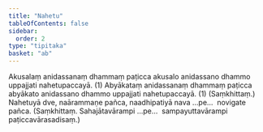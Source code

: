 ```yaml
---
title: "Nahetu"
tableOfContents: false
sidebar:
  order: 2
type: "tipitaka"
basket: "ab"
---
```



<DynamicBreadcrumb />

<Division number="13">

<Paragraph number="1127">
Akusalaṃ anidassanaṃ dhammaṃ paṭicca akusalo anidassano dhammo uppajjati nahetupaccayā. (1)
</Paragraph>

<Paragraph number="1128">
Abyākataṃ anidassanaṃ dhammaṃ paṭicca abyākato anidassano dhammo uppajjati nahetupaccayā. (1) (Saṃkhittaṃ.)
</Paragraph>

<Paragraph number="1129">
Nahetuyā dve, naārammaṇe pañca, naadhipatiyā nava …pe…  novigate pañca. (Saṃkhittaṃ. Sahajātavārampi …pe…  sampayuttavārampi paṭiccavārasadisaṃ.)
</Paragraph>
</Division>
